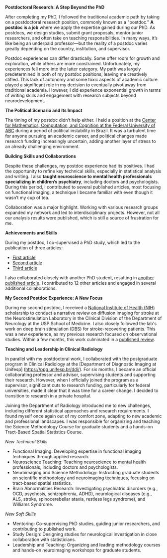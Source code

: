 

**Postdoctoral Research: A Step Beyond the PhD**

After completing my PhD, I followed the traditional academic path by taking on a postdoctoral research position, commonly known as a "postdoc." **A postdoc is a job** where we apply the expertise gained during our PhD. As postdocs, we design studies, submit grant proposals, mentor junior researchers, and often take on teaching responsibilities. In many ways, it’s like being an underpaid professor—but the reality of a postdoc varies greatly depending on the country, institution, and supervisor.

Postdoc experiences can differ drastically. Some offer room for growth and exploration, while others are more constrained. Unfortunately, my experiences fell more into the latter category. My path was largely predetermined in both of my postdoc positions, leaving me creatively stifled. This lack of autonomy and some toxic aspects of academic culture played a significant role in my decision to eventually pivot away from traditional academia. However, I did experience exponential growth in terms of writing skills and engagement with research subjects beyond neurodevelopment.

**The Political Scenario and Its Impact**

The timing of my postdoc didn’t help either. I held a position at the [Center for Mathematics, Computation, and Cognition at the Federal University of ABC](https://www.ufabc.edu.br/en/teaching/centers/cmcc-center-for-mathematics-computation-and-cognition/) during a period of political instability in Brazil. It was a turbulent time for anyone pursuing an academic career, and political changes made research funding increasingly uncertain, adding another layer of stress to an already challenging environment.

**Building Skills and Collaborations**

Despite these challenges, my postdoc experience had its positives. I had the opportunity to refine key technical skills, especially in statistical analysis and writing. I also **taught neuroscience to mental health professionals specializing in children’s psychiatry**, including doctors and psychologists. During this period, I contributed to several published articles, most focusing on functional imaging, a technique I became familiar with even though it wasn’t my cup of tea.

Collaboration was a major highlight. Working with various research groups expanded my network and led to interdisciplinary projects. However, not all our analysis results were published, which is still a source of frustration for me.

**Achievements and Skills**

During my postdoc, I co-supervised a PhD study, which led to the publication of three articles:
- [First article](https://pubmed.ncbi.nlm.nih.gov/31706071/)
- [Second article](https://pubmed.ncbi.nlm.nih.gov/32440587/)
- [Third article](https://pubmed.ncbi.nlm.nih.gov/35627592/)

I also collaborated closely with another PhD student, resulting in [another published article](https://pubmed.ncbi.nlm.nih.gov/29374846/). I contributed to 12 other articles and engaged in several additional collaborations.

**My Second Postdoc Experience: A New Focus**

During my second postdoc, I received a [National Institute of Health (NIH)](https://www.nih.gov/) scholarship to conduct a narrative review on diffusion imaging for stroke at the Neurostimulation Laboratory in the Clinical Division of the Department of Neurology at the USP School of Medicine. I also closely followed the lab's work on deep brain stimulation (DBS) for stroke-recovering patients. This was a new experience, as my previous research focused on observational studies. Within a few months, this work culminated in a [published review](https://pubmed.ncbi.nlm.nih.gov/31156529/).

**Teaching and Leadership in Clinical Radiology**

In parallel with my postdoctoral work, I collaborated with the postgraduate program in Clinical Radiology at the [Department of Diagnostic Imaging at Unifesp] (https://ppg.unifesp.br/ddi/). For six months, I became an official collaborating professor and advisor, supervising students and supporting their research. However, when I officially joined the program as a supervisor, significant cuts to research funding, particularly for federal universities, made it clear that it was time for a career change. I decided to transition to research in a private hospital.

Joining the Department of Radiology introduced me to new challenges, including different statistical approaches and research requirements. I found myself once again out of my comfort zone, adapting to new academic and professional landscapes. I was responsible for organizing and teaching the Science Methodology Course for graduate students and a hands-on Tract-Based Spatial Statistics Course.

*New Technical Skills*
- Functional Imaging: Developing expertise in functional imaging techniques through applied research.
- Neuroscience Teaching: Teaching neuroscience to mental health professionals, including doctors and psychologists.
- Neuroimaging and Science Methodology: Instructing graduate students on scientific methodology and neuroimaging techniques, focusing on tract-based spatial statistics.
- Brain Abnormalities Research: Investigating psychiatric disorders (e.g., OCD, psychosis, schizophrenia, ADHD), neurological diseases (e.g., ALS, stroke, spinocerebellar ataxia, restless legs syndrome), and Williams Syndrome.

*New Soft Skills*
- Mentoring: Co-supervising PhD studies, guiding junior researchers, and contributing to published work.
- Study Design: Designing studies for neurological investigation in close collaboration with statisticians.
- Leadership and Teaching: Organizing and leading methodology courses and hands-on neuroimaging workshops for graduate students.
